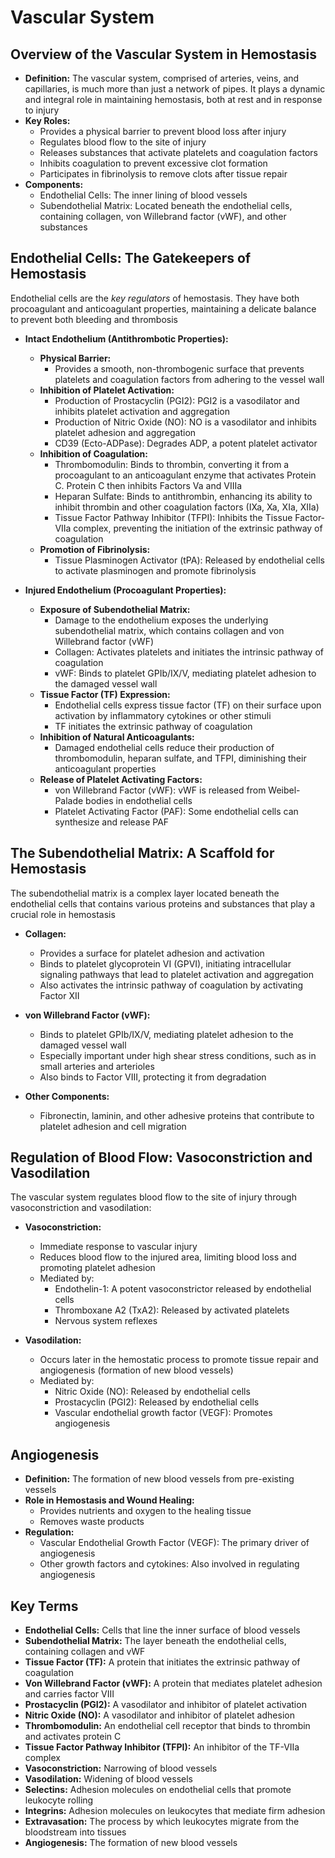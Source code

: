 # Vascular System {-}

## **Overview of the Vascular System in Hemostasis** {-}

*   **Definition:** The vascular system, comprised of arteries, veins, and capillaries, is much more than just a network of pipes. It plays a dynamic and integral role in maintaining hemostasis, both at rest and in response to injury
*   **Key Roles:**
    *   Provides a physical barrier to prevent blood loss after injury
    *   Regulates blood flow to the site of injury
    *   Releases substances that activate platelets and coagulation factors
    *   Inhibits coagulation to prevent excessive clot formation
    *   Participates in fibrinolysis to remove clots after tissue repair
*   **Components:**
    *   Endothelial Cells: The inner lining of blood vessels
    *   Subendothelial Matrix: Located beneath the endothelial cells, containing collagen, von Willebrand factor (vWF), and other substances

## **Endothelial Cells: The Gatekeepers of Hemostasis** {-}

Endothelial cells are the *key regulators* of hemostasis. They have both procoagulant and anticoagulant properties, maintaining a delicate balance to prevent both bleeding and thrombosis

*   **Intact Endothelium (Antithrombotic Properties):**

    *   **Physical Barrier:**
        *   Provides a smooth, non-thrombogenic surface that prevents platelets and coagulation factors from adhering to the vessel wall
    *   **Inhibition of Platelet Activation:**
        *   Production of Prostacyclin (PGI2): PGI2 is a vasodilator and inhibits platelet activation and aggregation
        *   Production of Nitric Oxide (NO): NO is a vasodilator and inhibits platelet adhesion and aggregation
        *   CD39 (Ecto-ADPase): Degrades ADP, a potent platelet activator
    *   **Inhibition of Coagulation:**
        *   Thrombomodulin: Binds to thrombin, converting it from a procoagulant to an anticoagulant enzyme that activates Protein C. Protein C then inhibits Factors Va and VIIIa
        *   Heparan Sulfate: Binds to antithrombin, enhancing its ability to inhibit thrombin and other coagulation factors (IXa, Xa, XIa, XIIa)
        *   Tissue Factor Pathway Inhibitor (TFPI): Inhibits the Tissue Factor-VIIa complex, preventing the initiation of the extrinsic pathway of coagulation
    *   **Promotion of Fibrinolysis:**
        *   Tissue Plasminogen Activator (tPA): Released by endothelial cells to activate plasminogen and promote fibrinolysis

*   **Injured Endothelium (Procoagulant Properties):**

    *   **Exposure of Subendothelial Matrix:**
        *   Damage to the endothelium exposes the underlying subendothelial matrix, which contains collagen and von Willebrand factor (vWF)
        *   Collagen: Activates platelets and initiates the intrinsic pathway of coagulation
        *   vWF: Binds to platelet GPIb/IX/V, mediating platelet adhesion to the damaged vessel wall
    *   **Tissue Factor (TF) Expression:**
        *   Endothelial cells express tissue factor (TF) on their surface upon activation by inflammatory cytokines or other stimuli
        *   TF initiates the extrinsic pathway of coagulation
    *   **Inhibition of Natural Anticoagulants:**
        *   Damaged endothelial cells reduce their production of thrombomodulin, heparan sulfate, and TFPI, diminishing their anticoagulant properties
    *   **Release of Platelet Activating Factors:**
        *   von Willebrand Factor (vWF): vWF is released from Weibel-Palade bodies in endothelial cells
        *   Platelet Activating Factor (PAF): Some endothelial cells can synthesize and release PAF

## **The Subendothelial Matrix: A Scaffold for Hemostasis** {-}

The subendothelial matrix is a complex layer located beneath the endothelial cells that contains various proteins and substances that play a crucial role in hemostasis

*   **Collagen:**

    *   Provides a surface for platelet adhesion and activation
    *   Binds to platelet glycoprotein VI (GPVI), initiating intracellular signaling pathways that lead to platelet activation and aggregation
    *   Also activates the intrinsic pathway of coagulation by activating Factor XII

*   **von Willebrand Factor (vWF):**

    *   Binds to platelet GPIb/IX/V, mediating platelet adhesion to the damaged vessel wall
    *   Especially important under high shear stress conditions, such as in small arteries and arterioles
    *   Also binds to Factor VIII, protecting it from degradation

*   **Other Components:**

    *   Fibronectin, laminin, and other adhesive proteins that contribute to platelet adhesion and cell migration

## **Regulation of Blood Flow: Vasoconstriction and Vasodilation** {-}

The vascular system regulates blood flow to the site of injury through vasoconstriction and vasodilation:

*   **Vasoconstriction:**

    *   Immediate response to vascular injury
    *   Reduces blood flow to the injured area, limiting blood loss and promoting platelet adhesion
    *   Mediated by:
        *   Endothelin-1: A potent vasoconstrictor released by endothelial cells
        *   Thromboxane A2 (TxA2): Released by activated platelets
        *   Nervous system reflexes

*   **Vasodilation:**

    *   Occurs later in the hemostatic process to promote tissue repair and angiogenesis (formation of new blood vessels)
    *   Mediated by:
        *   Nitric Oxide (NO): Released by endothelial cells
        *   Prostacyclin (PGI2): Released by endothelial cells
        *   Vascular endothelial growth factor (VEGF): Promotes angiogenesis

## **Angiogenesis** {-}

*   **Definition:** The formation of new blood vessels from pre-existing vessels
*   **Role in Hemostasis and Wound Healing:**
    *   Provides nutrients and oxygen to the healing tissue
    *   Removes waste products
*   **Regulation:**
    *   Vascular Endothelial Growth Factor (VEGF): The primary driver of angiogenesis
    *   Other growth factors and cytokines: Also involved in regulating angiogenesis

## **Key Terms** {-}

*   **Endothelial Cells:** Cells that line the inner surface of blood vessels
*   **Subendothelial Matrix:** The layer beneath the endothelial cells, containing collagen and vWF
*   **Tissue Factor (TF):** A protein that initiates the extrinsic pathway of coagulation
*   **Von Willebrand Factor (vWF):** A protein that mediates platelet adhesion and carries factor VIII
*   **Prostacyclin (PGI2):** A vasodilator and inhibitor of platelet activation
*   **Nitric Oxide (NO):** A vasodilator and inhibitor of platelet adhesion
*   **Thrombomodulin:** An endothelial cell receptor that binds to thrombin and activates protein C
*   **Tissue Factor Pathway Inhibitor (TFPI):** An inhibitor of the TF-VIIa complex
*   **Vasoconstriction:** Narrowing of blood vessels
*   **Vasodilation:** Widening of blood vessels
*   **Selectins:** Adhesion molecules on endothelial cells that promote leukocyte rolling
*   **Integrins:** Adhesion molecules on leukocytes that mediate firm adhesion
*   **Extravasation:** The process by which leukocytes migrate from the bloodstream into tissues
*   **Angiogenesis:** The formation of new blood vessels
